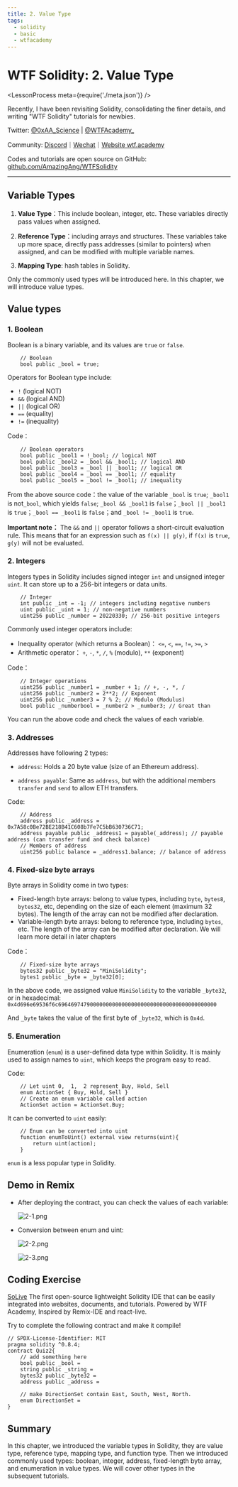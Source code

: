 ```yaml
---
title: 2. Value Type
tags:
  - solidity
  - basic
  - wtfacademy
---
```


# WTF Solidity: 2. Value Type

<LessonProcess meta={require('./meta.json')} />

Recently, I have been revisiting Solidity, consolidating the finer details, and writing "WTF Solidity" tutorials for newbies. 

Twitter: [@0xAA_Science](https://twitter.com/0xAA_Science) | [@WTFAcademy_](https://twitter.com/WTFAcademy_)

Community: [Discord](https://discord.gg/5akcruXrsk)｜[Wechat](https://docs.google.com/forms/d/e/1FAIpQLSe4KGT8Sh6sJ7hedQRuIYirOoZK_85miz3dw7vA1-YjodgJ-A/viewform?usp=sf_link)｜[Website wtf.academy](https://wtf.academy)

Codes and tutorials are open source on GitHub: [github.com/AmazingAng/WTFSolidity](https://github.com/AmazingAng/WTFSolidity)


-----

## Variable Types

1. **Value Type**：This include boolean, integer, etc. These variables directly pass values when assigned.

2. **Reference Type**：including arrays and structures. These variables take up more space, directly pass addresses (similar to pointers) when assigned, and can be modified with multiple variable names.

3. **Mapping Type**: hash tables in Solidity.

Only the commonly used types will be introduced here. In this chapter, we will introduce value types.

## Value types

### 1. Boolean

Boolean is a binary variable, and its values are `true` or `false`.

```solidity
    // Boolean
    bool public _bool = true;
```

Operators for Boolean type include:

- `!`   (logical NOT)
- `&&`  (logical AND)
- `||`  (logical OR)
- `==`  (equality)
- `!=`  (inequality)

Code：

```solidity
    // Boolean operators
    bool public _bool1 = !_bool; // logical NOT
    bool public _bool2 = _bool && _bool1; // logical AND
    bool public _bool3 = _bool || _bool1; // logical OR
    bool public _bool4 = _bool == _bool1; // equality
    bool public _bool5 = _bool != _bool1; // inequality
```

From the above source code：the value of the variable `_bool` is `true`; `_bool1` is not`_bool`, which yields `false`; `_bool && _bool1` is `false`；`_bool || _bool1` is `true`；`_bool == _bool1` is `false`；and `_bool != _bool1` is `true`.

**Important note：** The `&&` and `||` operator follows a short-circuit evaluation rule. This means that for an expression such as `f(x) || g(y)`, if `f(x)` is `true`, `g(y)` will not be evaluated.

### 2. Integers

Integers types in Solidity includes signed integer `int` and unsigned integer `uint`. It can store up to a 256-bit integers or data units.

```solidity
    // Integer
    int public _int = -1; // integers including negative numbers
    uint public _uint = 1; // non-negative numbers
    uint256 public _number = 20220330; // 256-bit positive integers
```
Commonly used integer operators include:

- Inequality operator (which returns a Boolean)： `<=`,  `<`,  `==`,  `!=`,  `>=`,  `>` 
- Arithmetic operator： `+`,  `-`,  `*`,  `/`,  `%` (modulo), `**` (exponent)

Code：

```solidity
    // Integer operations
    uint256 public _number1 = _number + 1; // +, -, *, /
    uint256 public _number2 = 2**2; // Exponent
    uint256 public _number3 = 7 % 2; // Modulo (Modulus)
    bool public _numberbool = _number2 > _number3; // Great than
```

You can run the above code and check the values of each variable.

### 3. Addresses

Addresses have following 2 types: 
- `address`: Holds a 20 byte value (size of an Ethereum address).

- `address payable`: Same as `address`, but with the additional members `transfer` and `send` to allow ETH transfers.

Code:

```solidity
    // Address
    address public _address = 0x7A58c0Be72BE218B41C608b7Fe7C5bB630736C71;
    address payable public _address1 = payable(_address); // payable address (can transfer fund and check balance)
    // Members of address
    uint256 public balance = _address1.balance; // balance of address
```

### 4. Fixed-size byte arrays

Byte arrays in Solidity come in two types:

- Fixed-length byte arrays: belong to value types, including `byte`, `bytes8`, `bytes32`, etc, depending on the size of each element (maximum 32 bytes). The length of the array can not be modified after declaration.
- Variable-length byte arrays: belong to reference type, including `bytes`, etc. The length of the array can be modified after declaration. We will learn more detail in later chapters


Code：

```solidity
    // Fixed-size byte arrays
    bytes32 public _byte32 = "MiniSolidity"; 
    bytes1 public _byte = _byte32[0]; 
```

In the above code, we assigned value `MiniSolidity` to the variable `_byte32`, or in hexadecimal: `0x4d696e69536f6c69646974790000000000000000000000000000000000000000`

And `_byte` takes the value of the first byte of `_byte32`, which is `0x4d`.

### 5. Enumeration

Enumeration (`enum`) is a user-defined data type within Solidity. It is mainly used to assign names to `uint`, which keeps the program easy to read.

Code:

```solidity
    // Let uint 0,  1,  2 represent Buy, Hold, Sell
    enum ActionSet { Buy, Hold, Sell }
    // Create an enum variable called action
    ActionSet action = ActionSet.Buy;
```

It can be converted to `uint` easily:

```solidity
    // Enum can be converted into uint
    function enumToUint() external view returns(uint){
        return uint(action);
    }
```

`enum` is a less popular type in Solidity. 

## Demo in Remix

- After deploying the contract, you can check the values of each variable:

   ![2-1.png](./img/2-1.png)
  
- Conversion between enum and uint:

   ![2-2.png](./img/2-2.png)

   ![2-3.png](./img/2-3.png)

## Coding Exercise

[SoLive](https://solive.wtf) The first open-source lightweight Solidity IDE that can be easily integrated into websites, documents, and tutorials. Powered by WTF Academy, Inspired by Remix-IDE and react-live.

Try to complete the following contract and make it compile!

```solidity solive height=400px
// SPDX-License-Identifier: MIT
pragma solidity ^0.8.4;
contract Quiz2{
    // add something here
    bool public _bool = 
    string public _string = 
    bytes32 public _byte32 = 
    address public _address = 

    // make DirectionSet contain East, South, West, North.
    enum DirectionSet = 
}
```


## Summary 

In this chapter, we introduced the variable types in Solidity, they are value type, reference type, mapping type, and function type. Then we introduced commonly used types: boolean, integer, address, fixed-length byte array, and enumeration in value types. We will cover other types in the subsequent tutorials.
